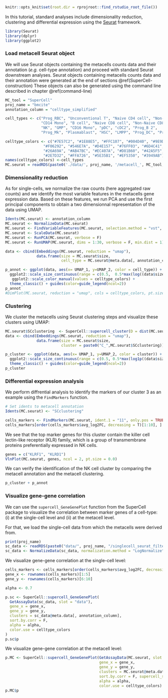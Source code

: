 
[//]: # (Standard downstream analysis of metacells using R (Seurat))

```r
knitr::opts_knit$set(root.dir = rprojroot::find_rstudio_root_file())
```

In this tutorial, standard analyses include dimensionality reduction, clustering and differential expression using the [Seurat](https://satijalab.org/seurat/) framework.

```r
library(Seurat) 
library(dplyr)
library(ggplot2)
```

### Load metacell Seurat object

We will use Seurat objects containing the metacells counts data and their annotation (*e.g.* cell-type annotation) and
proceed with standard Seurat downstream analyses.
Seurat objects containing metacells counts data and their annotation were generated at the end of sections \@ref(SuperCell-construction)
These objects can also be generated using the command line described in chapter \@ref(command-line)

```r
MC_tool = "SuperCell"
proj_name = "bmcite"
annotation_column = "celltype_simplified"

cell_types <- c("Prog_RBC", "Unconventional T", "Naive CD4 cell", "Non-Naive CD4 cell", 
                "CD14 Mono", "B cell", "Naive CD8 cell", "Non-Naive CD8 cell", 
                "NK", "GMP", "CD16 Mono", "pDC", "cDC2", "Prog_B 2", 
                "Prog_Mk", "Plasmablast", "HSC", "LMPP", "Prog_DC", "Prog_B 1")

celltype_colors <- c("#7E57C2", "#1E88E5", "#FFC107", "#004D40", "#9E9D24", 
                 "#F06292", "#546E7A", "#D4E157", "#76FF03", "#6D4C41", 
                 "#26A69A", "#AB47BC", "#EC407A", "#D81B60", "#42A5F5", 
                 "#2E7D32", "#FFA726", "#5E35B1", "#EF5350", "#3949AB")
names(celltype_colors) <-cell_types
MC.seurat = readRDS(paste0('./data/', proj_name, '/metacell_', MC_tool,'.rds'))
```


### Dimensionality reduction

As for single-cells, we normalize the raw counts (here aggregated raw counts) and we identify the most variable features in the metacells gene expression data.
Based on these features, we run PCA and use the first principal components to obtain a two dimensionnal representation of the data using UMAP.

```r
Idents(MC.seurat) <- annotation_column
MC.seurat <- NormalizeData(MC.seurat)
MC.seurat <- FindVariableFeatures(MC.seurat, selection.method = "vst", nfeatures = 2000)
MC.seurat <- ScaleData(MC.seurat)
MC.seurat <- RunPCA(MC.seurat, verbose = F)
MC.seurat <- RunUMAP(MC.seurat, dims = 1:30, verbose = F, min.dist = 1)

data <- cbind(Embeddings(MC.seurat, reduction = "umap"),
              data.frame(size = MC.seurat$size,
                         cell_type = MC.seurat@meta.data[, annotation_column]))

p_annot <- ggplot(data, aes(x= UMAP_1, y=UMAP_2, color = cell_type)) + geom_point(aes(size=size)) +
  ggplot2::scale_size_continuous(range = c(0.5,  0.5*max(log((data$size))))) +
   ggplot2::scale_color_manual(values = celltype_colors) +
  theme_classic() + guides(color=guide_legend(ncol=2))
p_annot
#DimPlot(MC.seurat, reduction = "umap", cols = celltype_colors, pt.size = log1p(MC.seurat$size)) 
```

### Clustering

We cluster the metacells using Seurat clustering steps and visualize these clusters using UMAP:
```r
MC.seurat$SCclustering  <- SuperCell::supercell_cluster(D = dist(MC.seurat@reductions$pca@cell.embeddings[, 1:30]  ), k = 15)$clustering
data <- cbind(Embeddings(MC.seurat, reduction = "umap"),
              data.frame(size = MC.seurat$size,
                         cluster = paste0("C_",MC.seurat$SCclustering)))

p_cluster <- ggplot(data, aes(x= UMAP_1, y=UMAP_2, color = cluster)) + geom_point(aes(size=size)) +
  ggplot2::scale_size_continuous(range = c(0.5, 0.5*max(log1p((data$size))))) +
  theme_classic() + guides(color=guide_legend(ncol=2))
p_cluster
```

### Differential expression analysis

We perform diffrential analysis to identify the markers of our cluster 3 as an example using the `FindMarkers` function. 
```r
# Set idents to metacell annotation 
Idents(MC.seurat) <- "SCclustering"

cells_markers <- FindMarkers(MC.seurat, ident.1 = "11", only.pos = TRUE)
cells_markers[order(cells_markers$avg_log2FC, decreasing = T)[1:10], ]
```

We see that the top marker genes for this cluster contain the killer cell lectin-like receptor (KLR) family, 
which is a group of transmembrane proteins preferentially expressed in NK cells. 

```r
genes = c("KLRF1", "KLRD1")
VlnPlot(MC.seurat, genes, ncol = 2, pt.size = 0.0)
```

We can verify the identification of the NK cell cluster by comparing the metacell annotation and the metacell clustering.

```r
p_cluster + p_annot
```

### Visualize gene-gene correlation 

We can use the `supercell_GeneGenePlot` function from the SuperCell package to visualize the correlation between marker genes of a cell-type: 
(i) at the single-cell level and
(ii) at the metacell level.

For that, we load the single-cell data from which the metacells were derived from.
```r
print(proj_name)
sc_data <- readRDS(paste0("data/", proj_name, "/singlecell_seurat_filtered.rds"))
sc_data <- NormalizeData(sc_data, normalization.method = "LogNormalize")
```

We visualize gene-gene correlation at the single-cell level:
```r
cells_markers <- cells_markers[order(cells_markers$avg_log2FC, decreasing = T),]
gene_x <- rownames(cells_markers)[1:5]  
gene_y <- rownames(cells_markers)[6:10]

alpha <- 0.7

p.sc <- SuperCell::supercell_GeneGenePlot(
  GetAssayData(sc_data, slot = "data"),
  gene_x = gene_x,
  gene_y = gene_y,
  clusters = sc_data@meta.data[, annotation_column],
  sort.by.corr = F, 
  alpha = alpha, 
  color.use = celltype_colors
)
p.sc$p
```

We visualize gene-gene correlation at the metacell level:
```r

p.MC <- SuperCell::supercell_GeneGenePlot(GetAssayData(MC.seurat, slot = "data"),
                                          gene_x = gene_x,
                                          gene_y = gene_y,
                                          clusters = MC.seurat@meta.data[, annotation_column],
                                          sort.by.corr = F, supercell_size = MC.seurat$size,
                                          alpha = alpha,
                                          color.use = celltype_colors)
p.MC$p
```
